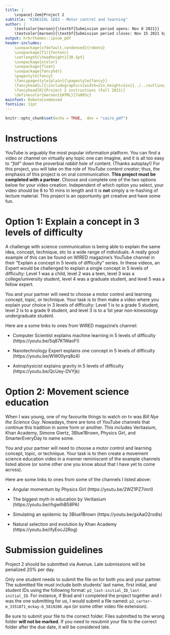 ```yaml
---
title: |
    \vspace{-2em}Project 2
subtitle: "KINESIOL 1E03 - Motor control and learning"
author: |
    \textcolor{maroon}{\textbf{Submission period opens: Nov 8 2021}}  
    \textcolor{maroon}{\textbf{Submission period closes: Nov 15 2021 by 23:59 EST}}
output: hrbrthemes::ipsum_pdf
header-includes:
    \usepackage[sfdefault,condensed]{roboto}
    \usepackage[T1]{fontenc}
    \setlength{\headheight}{38.5pt}
    \usepackage{xcolor}
    \usepackage{float}
    \usepackage{fancyhdr}
    \pagestyle{fancy}
    \fancypagestyle{plain}{\pagestyle{fancy}}
    \fancyhead[L]{\includegraphics[width=2in,height=2in]{../../outline/mackin-left-color.png}}
    \fancyhead[R]{Project 2 instructions (Fall 2021)}
    \definecolor{maroon}{HTML}{7a003c}
mainfont: RobotoCondensed
fontsize: 11pt
---
```


```r
knitr::opts_chunk$set(echo = TRUE,  dev = "cairo_pdf")
```

# Instructions

YouTube is arguably the most popular information platform. You can find a video or channel on virtually any topic one can imagine, and it is all too easy to *"fall"* down the proverbial *rabbit hole* of content. (Thanks autoplay!) For this project, you will take on the role of *YouTube content creator*; thus, the emphasis of this project is on oral communication. **This project must be completed with a partner**. Choose and complete one of the two options below for your video creation. Independent of which option you select, your video should be 8 to 10 mins in length and it is **not** simply a re-hashing of lecture material. This project is an opportunity get creative and have some fun.

# Option 1: Explain a concept in 3 levels of difficulty

A challenge with science communication is being able to explain the same idea, concept, technique, etc to a wide range of individuals. A really good example of this can be found on WIRED magazine's YouTube channel in their "Explain a concept in 5 levels of difficulty" series. In these videos, an Expert would be challenged to explain a single concept in 5 levels of difficulty: Level 1 was a child, level 2 was a teen, level 3 was a college/university student, level 4 was a graduate student, and level 5 was a fellow expert.

You and your partner will need to choose a motor control and learning concept, topic, or technique. Your task is to then make a video where you explain your choice in 3 levels of difficulty: Level 1 is to a grade 5 student, level 2 is to a grade 9 student, and level 3 is to a 1st year non-kinesiology undergraduate student. 

Here are a some links to ones from WIRED magazine's channel:

- Computer Scientist explains machine learning in 5 levels of difficulty (https://youtu.be/5q87K1WaoFI)

- Nanotechnology Expert explains one concept in 5 levels of difficulty (https://youtu.be/WW0IIyrq8z4)

- Astrophysicist explains gravity in 5 levels of difficulty (https://youtu.be/QcUey-DVYjk)

# Option 2: Movement science education

When I was young, one of my favourite things to watch on tv was *Bill Nye the Science Guy*. Nowadays, there are tons of YouTube channels that continue this tradition in some form or another. This includes Veritasium, Khan Academy, Simone Giertz, 3Blue1Brown, Physics Girl, and SmarterEveryDay to name some.

You and your partner will need to choose a motor control and learning concept, topic, or technique. Your task is to then create a movement science education video in a manner reminiscent of the example channels listed above (or some other one you know about that I have yet to come across).

Here are some links to ones from some of the channels I listed above:

- Angular momentum by Physics Girl (https://youtu.be/2WZ1PZ7imrI)

- The biggest myth in education by Veritasium (https://youtu.be/rhgwIhB58PA)

- Simulating an epidemic by 3Blue1Brown (https://youtu.be/gxAaO2rsdIs)

- Natural selection and evolution by Khan Academy (https://youtu.be/ifyEocJ2Rog)

# Submission guidelines

Project 2 should be submitted via Avenue. Late submissions will be penalized 20% per day.

Only one student needs to submit the file on for both you and your partner. The submitted file must include both students' last name, first initial, and student IDs using the following format: `p2_last-initial_ID_last-initial_ID`. For instance, if Brad and I completed the project together and I was the one submitting for us, I would submit a file named: `p2_carter-m_3351871_mckay-b_5819286.mp4` (or some other video file extension).

Be sure to submit your file to the correct folder. Files submitted to the wrong folder **will not be marked**. If you need to resubmit your file to the correct folder after the due date, it will be considered late.
